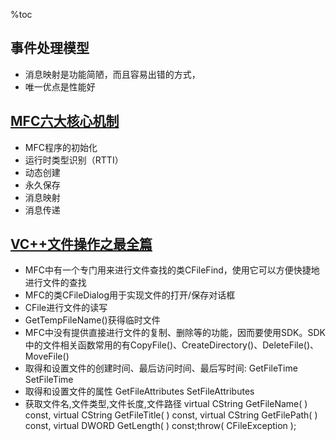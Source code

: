 %toc

== 事件处理模型 ==
*   消息映射是功能简陋，而且容易出错的方式，
*   唯一优点是性能好

== [[http://www.jizhuomi.com/software/267.html|MFC六大核心机制]] ==
*   MFC程序的初始化   
*   运行时类型识别（RTTI）
*   动态创建
*   永久保存
*   消息映射
*   消息传递

== [[http://www.jizhuomi.com/software/340.html|VC++文件操作之最全篇]] ==
*   MFC中有一个专门用来进行文件查找的类CFileFind，使用它可以方便快捷地进行文件的查找
*   MFC的类CFileDialog用于实现文件的打开/保存对话框
*   CFile进行文件的读写
*   GetTempFileName()获得临时文件
*   MFC中没有提供直接进行文件的复制、删除等的功能，因而要使用SDK。SDK中的文件相关函数常用的有CopyFile()、CreateDirectory()、DeleteFile()、MoveFile()
*   取得和设置文件的创建时间、最后访问时间、最后写时间: GetFileTime SetFileTime
*   取得和设置文件的属性    GetFileAttributes  SetFileAttributes
*   获取文件名,文件类型,文件长度,文件路径   virtual CString GetFileName( ) const, virtual CString GetFileTitle( ) const, virtual CString GetFilePath( ) const, virtual DWORD GetLength( ) const;throw( CFileException );
